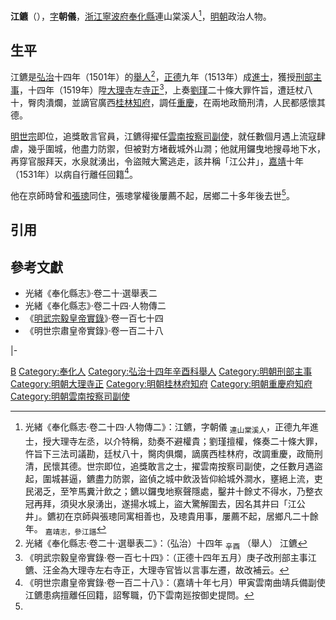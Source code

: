 '''江鑣'''（{{bd|15世紀||16世紀}}），[[表字|字]]'''朝儀'''，[[浙江等處承宣布政使司|浙江]][[寧波府|寧波府]][[奉化縣|奉化縣]]連山棠溪人<ref name=djs>光緒《奉化縣志·卷二十四·人物傳二》：江鑣，字朝儀 <sub>連山棠溪人</sub>，正德九年進士，授大理寺左丞，以介特稱，劾奏不避權貴；劉瑾擅權，條奏二十條大罪，忤旨下三法司議勘，廷杖八十，臋肉俱爛，謫廣西桂林府，改調重慶，政簡刑清，民懷其德。世宗即位，追獎敢言之士，擢雲南按察司副使，之任數月遇盜起，圍城甚逼，鑣盡力防禦，盜偵之城中飲汲皆仰給城外澗水，壅絕上流，吏民渴乏，至笮馬糞汁飲之；鑣以鑼曳地察聲隱處，鑿井十餘丈不得水，乃整衣冠再拜，須臾水泉湧出，遂揚水城上，盜大驚解圍去，因名其井曰「江公井」。鑣初在京師與張璁同寓相善也，及璁貴用事，屢薦不起，居鄉凡二十餘年。 <sub>嘉靖志，參江譜</sub></ref>，[[明朝|明朝]]政治人物。

==生平==
江鑣是[[弘治|弘治]]十四年（1501年）的[[舉人|舉人]]<ref>光緒《奉化縣志·卷二十·選舉表二》：（弘治）十四年 <sub>辛酉</sub> （舉人） 江鑣</ref>，[[正德_(明朝)|正德]]九年（1513年）成[[進士|進士]]，獲授[[刑部|刑部]][[主事|主事]]，十四年（1519年）陞[[大理寺|大理寺]]左[[寺正|寺正]]<ref>《明武宗毅皇帝實錄·卷一百七十四》：（正德十四年五月）庚子改刑部主事江鑣、汪金為大理寺左右寺正，大理寺官皆以言事左遷，故改補云。</ref>，上奏[[劉瑾|劉瑾]]二十條大罪忤旨，遭廷杖八十，臀肉潰爛，並謫官廣西[[桂林府|桂林]][[知府|知府]]，調任[[重慶府|重慶]]，在兩地政簡刑清，人民都感懷其德。

[[明世宗|明世宗]]即位，追獎敢言官員，江鑣得擢任[[雲南等處提刑按察使司|雲南]][[提刑按察司按察副使|按察司副使]]，就任數個月遇上流寇肆虐，幾乎圍城，他盡力防禦，但被對方堵截城外山澗；他就用鑼曳地搜尋地下水，再穿官服拜天，水泉就湧出，令盜賊大驚逃走，該井稱「江公井」，[[嘉靖|嘉靖]]十年（1531年）以病自行離任回籍<ref>《明世宗肅皇帝實錄·卷一百二十八》：（嘉靖十年七月）甲寅雲南曲靖兵備副使江鑣患病擅離任回籍，詔奪職，仍下雲南廵按御史提問。</ref>。

他在京師時曾和[[張璁|張璁]]同住，張璁掌權後屢薦不起，居鄉二十多年後去世<ref name=djs/>。

==引用==
{{reflist}}

==參考文獻==
*光緒《奉化縣志》·卷二十·選舉表二
*光緒《奉化縣志》·卷二十四·人物傳二
*《[[明實錄|明武宗毅皇帝實錄]]》·卷一百七十四
*《明世宗肅皇帝實錄》·卷一百二十八

{{start box}}
{{s-off}}
{{s-before|[[童旭|童旭]]}}
{{s-title|明朝桂林府知府|1521年－1523年}}
{{s-after|[[沈健_(正德進士)|沈健]]}}
|-
{{s-before|[[易謨|易謨]]}}
{{s-title|明朝重慶府知府|嘉靖年間}}
{{s-after|[[李蘭_(正德進士)|李蘭]]}}
{{end box}}

{{正德九年甲戌科殿試金榜}}

[[Category:江姓|B]]
[[Category:奉化人|Category:奉化人]]
[[Category:弘治十四年辛酉科舉人|Category:弘治十四年辛酉科舉人]]
[[Category:明朝刑部主事|Category:明朝刑部主事]]
[[Category:明朝大理寺正|Category:明朝大理寺正]]
[[Category:明朝桂林府知府|Category:明朝桂林府知府]]
[[Category:明朝重慶府知府|Category:明朝重慶府知府]]
[[Category:明朝雲南按察司副使|Category:明朝雲南按察司副使]]